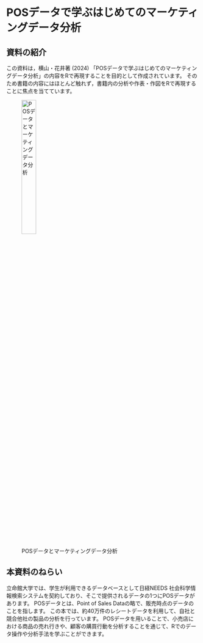 # POSデータで学ぶはじめてのマーケティングデータ分析 {.unnumbered}

## 資料の紹介



この資料は，<span class = "rmarker-s">横山・花井著 (2024) 「POSデータで学ぶはじめてのマーケティングデータ分析」</span>の内容をRで再現することを目的として作成されています。
そのため書籍の内容にはほとんど触れず，<span class="rmarker-s">書籍内の分析や作表・作図をRで再現すること</span>に焦点を当てています。

![POSデータとマーケティングデータ分析](img/POS_data.jpg){width=30%}

## 本資料のねらい

立命館大学では、学生が利用できるデータベースとして<span class = "rmarker-s">日経NEEDS 社会科学情報検索システム</span>を契約しており、そこで提供されるデータの1つに<span class = "rmarker-s">POSデータ</span>があります。
POSデータとは、Point of Sales Dataの略で、販売時点のデータのことを指します。
この本では、約40万件のレシートデータを利用して、自社と競合他社の製品の分析を行っています。
POSデータを用いることで、小売店における商品の売れ行きや、顧客の購買行動を分析することを通じて、Rでのデータ操作や分析手法を学ぶことができます。

